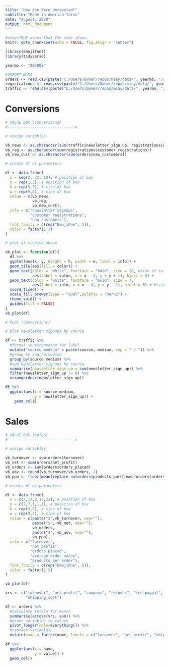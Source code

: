 ```yaml
---
title: "How the Yarn Unraveled!"
subtitle: "Made in America Yarns"
date: "August, 2020"
output: html_document
---
```


```r

#echo=TRUE means that the code shows
knitr::opts_chunk$set(echo = FALSE, fig.align = "center")

library(emojifont)
library(tidyverse)

yearmo <- "202008"

#IMPORT DATA
orders <- read.csv(paste("C:/Users/Owner/repos/miay/data/", yearmo, "/orders_", yearmo, ".csv",sep=""), stringsAsFactors = FALSE)
registrations <- read.csv(paste("C:/Users/Owner/repos/miay/data/", yearmo, "/registrations_", yearmo, ".csv",sep=""), stringsAsFactors = FALSE)
traffic <- read.csv(paste("C:/Users/Owner/repos/miay/data/", yearmo, "/traffic_", yearmo, ".csv",sep=""), stringsAsFactors = FALSE)

```


# Conversions

```r

# VALUE BOX (conversions)
#------------------------------>

# assign variables

vb_news <- as.character(sum(traffic$newsletter_sign_up, registrations$customer_registrations))
vb_reg <- as.character(sum(registrations$customer_registrations))
vb_new_cust <- as.character(sum(orders$new_customers))

# create df of parameters

df <- data.frame(
  x = seq(2, 22, 10), # position of box
  y = rep(1,3), # position of box
  h = rep(5,3), # size of box
  w = rep(9,3), # size of box
  value = c(vb_news,
            vb_reg,
            vb_new_cust),
  info = c("newsletter signups",
           "customer registrations",
           "new customers"),
  font_family = c(rep("EmojiOne", 3)),
  color = factor(1:3)
)

# plot df created above

vb_plot <- function(df){
  df %>% 
  ggplot(aes(x, y, height = h, width = w, label = info)) +
  geom_tile(aes(fill = color)) +
  geom_text(color = "white", fontface = "bold", size = 20, #size of info
            aes(label = value, x = x - 4, y = y + 1), hjust = 0) +
  geom_text(color = "white", fontface = "bold", size = 7,
            aes(label = info, x = x - 4, y = y - 1), hjust = 0) + #size of value
  coord_fixed() +
  scale_fill_brewer(type = "qual",palette = "Dark2") +
  theme_void() +
  guides(fill = FALSE)
}
vb_plot(df)
```


```r

# PLOT (conversions)

# plot newsletter signups by source

df <- traffic %>% 
  #format source/medium for label
  mutate("source_medium" = paste(source, medium, sep = " / ")) %>%
  #group by source/medium
  group_by(source_medium) %>%
  #sum newsletter_signups by source
  summarise(newsletter_sign_up = sum(newsletter_sign_up)) %>%
  filter(newsletter_sign_up != 0) %>%
  arrange(desc(newsletter_sign_up))

df %>%
  ggplot(aes(x = source_medium,
             y = newsletter_sign_up)) +
    geom_col()

```


# Sales

```r

# VALUE BOX (sales)
#------------------------------>

# assign variables

vb_turnover <- sum(orders$turnover)
vb_net <- sum(orders$net_profit)
vb_orders <- sum(orders$orders_placed)
vb_aov <- round(vb_turnover/vb_orders, 2)
vb_ppo <- floor(mean(replace_na(orders$products_purchased/orders$orders_placed, 0)))

# create df of parameters

df <- data.frame(
  x = c(7,17,2,12,22), # position of box
  y = c(7,7,1,1,1), # position of box
  h = rep(5,5), # size of box
  w = rep(9,5), # size of box
  value = c(paste("$",vb_turnover, sep=""),
            paste("$", vb_net, sep=""),
            vb_orders,
            paste("$", vb_aov, sep=""),
            vb_ppo),
  info = c("turnover",
           "net profit",
           "orders placed",
           "average order value",
           "products per order"),
  font_family = c(rep("EmojiOne", 5)),
  color = factor(1:5)
)

vb_plot(df)

```


```r

vrs <- c("turnover", "net_profit", "coupons", "refunds", "fee_paypal", "shipping_charged",
         "shipping_cost")

df <- orders %>% 
  #calculate totals for month
  summarise(across(vrs, sum)) %>% 
  #pivot variables to values
  pivot_longer(cols=everything()) %>%
  #reorder variables
  mutate(name = factor(name, levels = c("turnover", "net_profit", "shipping_charged", "shipping_cost", "coupons", "refunds", "fee_paypal")))
  
df %>%
  ggplot(aes(x = name, 
             y = value)) +
  geom_col()

```







